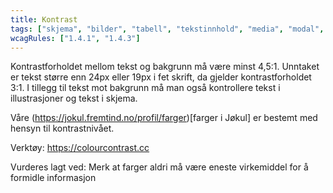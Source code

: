```yaml
---
title: Kontrast
tags: ["skjema", "bilder", "tabell", "tekstinnhold", "media", "modal", "innlogging", "animasjon", "navigasjon"]
wcagRules: ["1.4.1", "1.4.3"]
---
```


Kontrastforholdet mellom tekst og bakgrunn må være minst 4,5:1. Unntaket er tekst større enn 24px eller 19px i fet skrift, da gjelder kontrastforholdet 3:1. I tillegg til tekst mot bakgrunn må man også kontrollere tekst i illustrasjoner og tekst i skjema.

Våre (https://jokul.fremtind.no/profil/farger)[farger i Jøkul] er bestemt med hensyn til kontrastnivået.

Verktøy: https://colourcontrast.cc

Vurderes lagt ved: Merk at farger aldri må være eneste virkemiddel for å formidle informasjon
